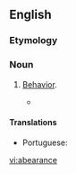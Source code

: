==English==

===Etymology===
{{etystub}}

===Noun===
{{en-noun|-}}

# {{obsolete}} [[behavior|Behavior]].
#*{{quote-book|title=[[w:Commentaries on the laws of England‎|Commentaries on the laws of England]]|[[w:William Blackstone|Sir William Blackstone]]|passage=The other species of recognizance, with sureties, is tor the good '''abearance''' or good behaviour.}}

====Translations====
* Portuguese: {{t-|pt|conducta}}

[[vi:abearance]]